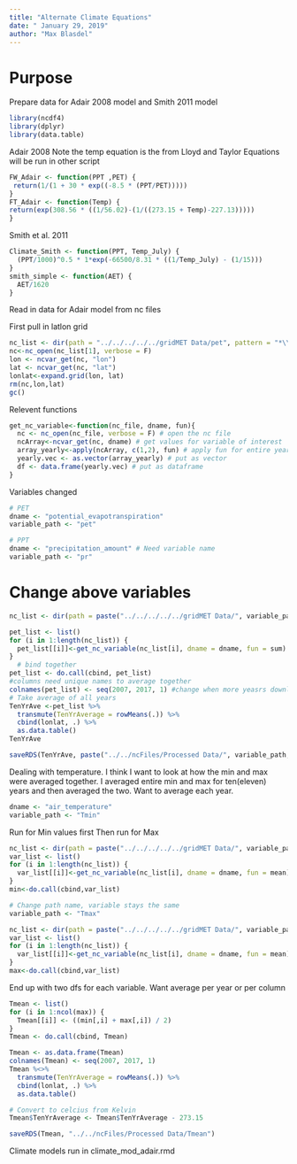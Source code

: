 ```yaml
---
title: "Alternate Climate Equations"
date: " January 29, 2019"
author: "Max Blasdel"
---
```


# Purpose
Prepare data for Adair 2008 model and Smith 2011 model

```r
library(ncdf4)
library(dplyr)
library(data.table)
```


Adair 2008
Note the temp equation is the from Lloyd and Taylor
Equations will be run in other script
```r
FW_Adair <- function(PPT ,PET) {
 return(1/(1 + 30 * exp((-8.5 * (PPT/PET)))))
}
FT_Adair <- function(Temp) {
return(exp(308.56 * ((1/56.02)-(1/((273.15 + Temp)-227.13)))))
}
```

Smith et al. 2011
```r
Climate_Smith <- function(PPT, Temp_July) {
  (PPT/1000)^0.5 * 1*exp(-66500/8.31 * ((1/Temp_July) - (1/15)))
}
smith_simple <- function(AET) {
  AET/1620
}
```

Read in data for Adair model from nc files

First pull in latlon grid
```r
nc_list <- dir(path = "../../../../../gridMET Data/pet", pattern = "*\\.nc$", full.names = T)
nc<-nc_open(nc_list[1], verbose = F)
lon <- ncvar_get(nc, "lon")
lat <- ncvar_get(nc, "lat")
lonlat<-expand.grid(lon, lat)
rm(nc,lon,lat)
gc()
```

Relevent functions
```r
get_nc_variable<-function(nc_file, dname, fun){
  nc <- nc_open(nc_file, verbose = F) # open the nc file
  ncArray<-ncvar_get(nc, dname) # get values for variable of interest 
  array_yearly<-apply(ncArray, c(1,2), fun) # apply fun for entire year, apply in matrix
  yearly.vec <- as.vector(array_yearly) # put as vector
  df <- data.frame(yearly.vec) # put as dataframe
}
```

Variables changed
```r
# PET
dname <- "potential_evapotranspiration"
variable_path <- "pet"

# PPT
dname <- "precipitation_amount" # Need variable name
variable_path <- "pr"
```

# Change above variables
```r
nc_list <- dir(path = paste("../../../../../gridMET Data/", variable_path, sep=""), pattern = "*\\.nc$", full.names = T)

pet_list <- list()
for (i in 1:length(nc_list)) {
  pet_list[[i]]<-get_nc_variable(nc_list[i], dname = dname, fun = sum)
}
  # bind together
pet_list <- do.call(cbind, pet_list)
#columns need unique names to average together
colnames(pet_list) <- seq(2007, 2017, 1) #change when more yeasrs downloaded
# Take average of all years
TenYrAve <-pet_list %>%
  transmute(TenYrAverage = rowMeans(.)) %>%
  cbind(lonlat, .) %>%
  as.data.table()
TenYrAve
```

```r
saveRDS(TenYrAve, paste("../../ncFiles/Processed Data/", variable_path, sep = ""))
```

Dealing with temperature. I think I want to look at how the min and max were averaged together. I averaged entire min and max for ten(eleven) years and then averaged the two. Want to average each year.
```r
dname <- "air_temperature"
variable_path <- "Tmin"
```

Run for Min values first
Then run for Max
```r
nc_list <- dir(path = paste("../../../../../gridMET Data/", variable_path, sep=""), pattern = "*\\.nc$", full.names = T)
var_list <- list()
for (i in 1:length(nc_list)) {
  var_list[[i]]<-get_nc_variable(nc_list[i], dname = dname, fun = mean)
}
min<-do.call(cbind,var_list)

# Change path name, variable stays the same
variable_path <- "Tmax"

nc_list <- dir(path = paste("../../../../../gridMET Data/", variable_path, sep=""), pattern = "*\\.nc$", full.names = T)
var_list <- list()
for (i in 1:length(nc_list)) {
  var_list[[i]]<-get_nc_variable(nc_list[i], dname = dname, fun = mean)
}
max<-do.call(cbind,var_list)
```

End up with two dfs for each variable. Want average per year or per column
```r
Tmean <- list()
for (i in 1:ncol(max)) {
  Tmean[[i]] <- ((min[,i] + max[,i]) / 2)
}
Tmean <- do.call(cbind, Tmean)

Tmean <- as.data.frame(Tmean)
colnames(Tmean) <- seq(2007, 2017, 1)
Tmean %<>%
  transmute(TenYrAverage = rowMeans(.)) %>%
  cbind(lonlat, .) %>%
  as.data.table()

# Convert to celcius from Kelvin
Tmean$TenYrAverage <- Tmean$TenYrAverage - 273.15
```

```r
saveRDS(Tmean, "../../ncFiles/Processed Data/Tmean")
```

Climate models run in climate_mod_adair.rmd
